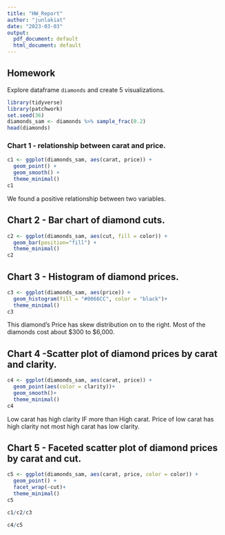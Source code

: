 ---
title: "HW_Report"
author: "junlakiat"
date: "2023-03-03"
output:
  pdf_document: default
  html_document: default
---

## Homework

Explore dataframe `diamonds` and create 5 visualizations.

```{r message=FALSE, warning=FALSE}
library(tidyverse)
library(patchwork)
set.seed(36)
diamonds_sam <- diamonds %>% sample_frac(0.2)
head(diamonds)
```

### Chart 1 - relationship between carat and price.

```{r message=FALSE, warning=FALSE}
c1 <- ggplot(diamonds_sam, aes(carat, price)) +
  geom_point() +
  geom_smooth() +
  theme_minimal()
c1
```
We found a positive relationship between two variables.

## Chart 2 - Bar chart of diamond cuts.
```{r message=FALSE, warning=FALSE}
c2 <- ggplot(diamonds_sam, aes(cut, fill = color)) +
  geom_bar(position="fill") +
  theme_minimal()
c2
```

## Chart 3 - Histogram of diamond prices.
```{r message=FALSE, warning=FALSE}
c3 <- ggplot(diamonds_sam, aes(price)) +
  geom_histogram(fill = "#0066CC", color = "black")+
  theme_minimal()
c3
```
This diamond’s Price has skew distribution on to the right. Most of the diamonds cost about $300 to $6,000.

## Chart 4 -Scatter plot of diamond prices by carat and clarity.
```{r message=FALSE, warning=FALSE}
c4 <- ggplot(diamonds_sam, aes(carat, price)) +
  geom_point(aes(color = clarity))+
  geom_smooth()+
  theme_minimal()
c4
```
Low carat has high clarity IF more than High carat.
Price of low carat has high clarity not most high carat has low clarity. 

## Chart 5 - Faceted scatter plot of diamond prices by carat and cut.
```{r message=FALSE, warning=FALSE}
c5 <- ggplot(diamonds_sam, aes(carat, price, color = color)) +
  geom_point() +
  facet_wrap(~cut)+
  theme_minimal()
c5
```

```{r message=FALSE, warning=FALSE}
c1/c2/c3
```
```{r message=FALSE, warning=FALSE}
c4/c5
```

